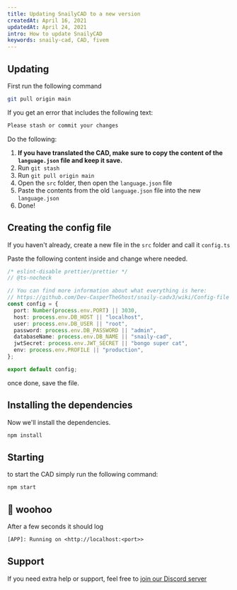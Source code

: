 ```yaml
---
title: Updating SnailyCAD to a new version
createdAt: April 16, 2021
updatedAt: April 24, 2021
intro: How to update SnailyCAD
keywords: snaily-cad, CAD, fivem
---
```


## Updating

First run the following command

```bash
git pull origin main
```

If you get an error that includes the following text:

```txt
Please stash or commit your changes
```

Do the following:

1. **If you have translated the CAD, make sure to copy the content of the `language.json` file and keep it save.**
2. Run `git stash`
3. Run `git pull origin main`
4. Open the `src` folder, then open the `language.json` file
5. Paste the contents from the old `language.json` file into the new `language.json`
6. Done!

## Creating the config file

If you haven't already, create a new file in the `src` folder and call it `config.ts`

Paste the following content inside and change where needed.

```ts
/* eslint-disable prettier/prettier */
// @ts-nocheck

// You can find more information about what everything is here:
// https://github.com/Dev-CasperTheGhost/snaily-cadv3/wiki/Config-file
const config = {
  port: Number(process.env.PORT) || 3030,
  host: process.env.DB_HOST || "localhost",
  user: process.env.DB_USER || "root",
  password: process.env.DB_PASSWORD || "admin",
  databaseName: process.env.DB_NAME || "snaily-cad",
  jwtSecret: process.env.JWT_SECRET || "bongo super cat",
  env: process.env.PROFILE || "production",
};

export default config;
```

once done, save the file.

## Installing the dependencies

Now we'll install the dependencies.

```bash
npm install
```

## Starting

to start the CAD simply run the following command:

```bash
npm start
```

## 🎉 woohoo

After a few seconds it should log

```txt
[APP]: Running on <http://localhost:<port>>
```

## Support

If you need extra help or support, feel free to [join our Discord server](https://discord.gg/eGnrPqEH7U)
